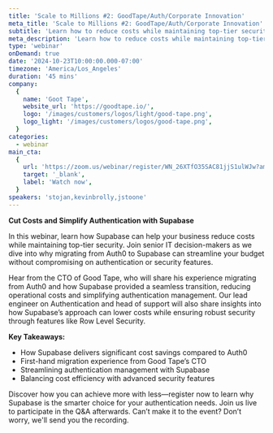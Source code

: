 ```yaml
---
title: 'Scale to Millions #2: GoodTape/Auth/Corporate Innovation'
meta_title: 'Scale to Millions #2: GoodTape/Auth/Corporate Innovation'
subtitle: 'Learn how to reduce costs while maintaining top-tier security with Supabase'
meta_description: 'Learn how to reduce costs while maintaining top-tier security with Supabase'
type: 'webinar'
onDemand: true
date: '2024-10-23T10:00:00.000-07:00'
timezone: 'America/Los_Angeles'
duration: '45 mins'
company:
  {
    name: 'Goot Tape',
    website_url: 'https://goodtape.io/',
    logo: '/images/customers/logos/light/good-tape.png',
    logo_light: '/images/customers/logos/good-tape.png',
  }
categories:
  - webinar
main_cta:
  {
    url: 'https://zoom.us/webinar/register/WN_26XTfO35SAC81jjS1ulWJw?amp_device_id=1bd3c92f-c97a-45ad-8aab-a508f950b536',
    target: '_blank',
    label: 'Watch now',
  }
speakers: 'stojan,kevinbrolly,jstoone'
---
```


**Cut Costs and Simplify Authentication with Supabase**

In this webinar, learn how Supabase can help your business reduce costs while maintaining top-tier security. Join senior IT decision-makers as we dive into why migrating from Auth0 to Supabase can streamline your budget without compromising on authentication or security features.

Hear from the CTO of Good Tape, who will share his experience migrating from Auth0 and how Supabase provided a seamless transition, reducing operational costs and simplifying authentication management. Our lead engineer on Authentication and head of support will also share insights into how Supabase’s approach can lower costs while ensuring robust security through features like Row Level Security.

**Key Takeaways:**

- How Supabase delivers significant cost savings compared to Auth0
- First-hand migration experience from Good Tape’s CTO
- Streamlining authentication management with Supabase
- Balancing cost efficiency with advanced security features

Discover how you can achieve more with less—register now to learn why Supabase is the smarter choice for your authentication needs. Join us live to participate in the Q&A afterwards. Can’t make it to the event? Don’t worry, we'll send you the recording.
